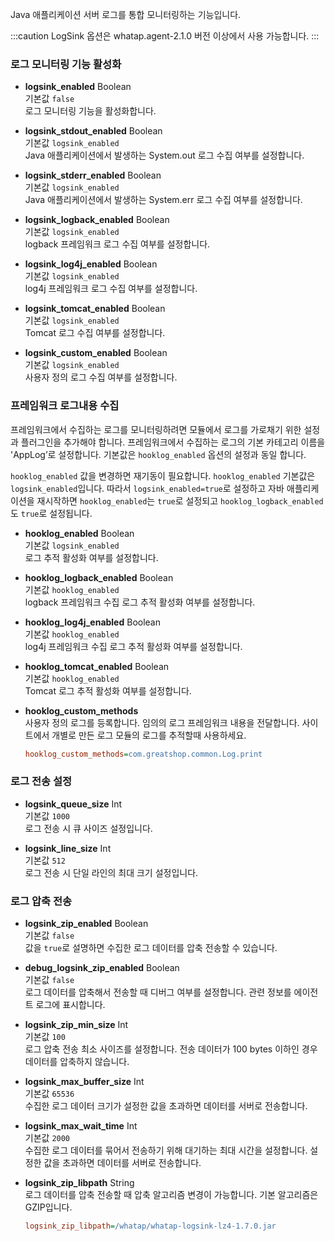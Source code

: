 Java 애플리케이션 서버 로그를 통합 모니터링하는 기능입니다. 

:::caution
LogSink 옵션은 whatap.agent-2.1.0 버전 이상에서 사용 가능합니다.
:::

### 로그 모니터링 기능 활성화 

* **logsink_enabled** <span class='type'>Boolean</span><br/>
    기본값 `false`<br/>
    로그 모니터링 기능을 활성화합니다.

* **logsink_stdout_enabled** <span class='type'>Boolean</span><br/>
    기본값 `logsink_enabled`<br/>
    Java 애플리케이션에서 발생하는 System.out 로그 수집 여부를 설정합니다.

* **logsink_stderr_enabled** <span class='type'>Boolean</span><br/>
    기본값 `logsink_enabled`<br/>
    Java 애플리케이션에서 발생하는 System.err 로그 수집 여부를 설정합니다.

* **logsink_logback_enabled** <span class='type'>Boolean</span><br/>
    기본값 `logsink_enabled`<br/>
    logback 프레임워크 로그 수집 여부를 설정합니다.

* **logsink_log4j_enabled** <span class='type'>Boolean</span><br/>
    기본값 `logsink_enabled`<br/>
    log4j 프레임워크 로그 수집 여부를 설정합니다.

* **logsink_tomcat_enabled** <span class='type'>Boolean</span><br/>
    기본값 `logsink_enabled`<br/>
    Tomcat 로그 수집 여부를 설정합니다.

* **logsink_custom_enabled** <span class='type'>Boolean</span><br/>
    기본값 `logsink_enabled`<br/>
    사용자 정의 로그 수집 여부를 설정합니다.

### 프레임워크 로그내용 수집

프레임워크에서 수집하는 로그를 모니터링하려면 모듈에서 로그를 가로채기 위한 설정과 플러그인을 추가해야 합니다. 프레임워크에서 수집하는 로그의 기본 카테고리 이름을 'AppLog’로 설정합니다. 기본값은 `hooklog_enabled` 옵션의 설정과 동일 합니다.

`hooklog_enabled` 값을 변경하면 재기동이 필요합니다. `hooklog_enabled` 기본값은 `logsink_enabled`입니다. 따라서 `logsink_enabled=true`로 설정하고 자바 애플리케이션을 재시작하면 `hooklog_enabled`는 `true`로 설정되고 `hooklog_logback_enabled`도 `true`로 설정됩니다.

* **hooklog_enabled** <span class='type'>Boolean</span><br/>
    기본값 `logsink_enabled`<br/>
    로그 추적 활성화 여부를 설정합니다.

* **hooklog_logback_enabled** <span class='type'>Boolean</span><br/>
    기본값 `hooklog_enabled`<br/>
    logback 프레임워크 수집 로그 추적 활성화 여부를 설정합니다.

* **hooklog_log4j_enabled** <span class='type'>Boolean</span><br/>
    기본값 `hooklog_enabled`<br/>
    log4j 프레임워크 수집 로그 추적 활성화 여부를 설정합니다.

* **hooklog_tomcat_enabled** <span class='type'>Boolean</span><br/>
    기본값 `hooklog_enabled`<br/>
    Tomcat 로그 추적 활성화 여부를 설정합니다.

* **hooklog_custom_methods**<br/>
    사용자 정의 로그를 등록합니다. 임의의 로그 프레임워크 내용을 전달합니다. 사이트에서 개별로 만든 로그 모듈의 로그를 추적할때 사용하세요.
    ```ini title='예시'
    hooklog_custom_methods=com.greatshop.common.Log.print
    ```

### 로그 전송 설정

* **logsink_queue_size** <span class='type'>Int</span><br/>
    기본값 `1000`<br/>
    로그 전송 시 큐 사이즈 설정입니다.

* **logsink_line_size** <span class='type'>Int</span><br/>
    기본값 `512`<br/>
    로그 전송 시 단일 라인의 최대 크기 설정입니다.

### 로그 압축 전송

* **logsink_zip_enabled** <span class='type'>Boolean</span><br/>
    기본값 `false`<br/>
    값을 `true`로 설명하면 수집한 로그 데이터를 압축 전송할 수 있습니다.

* **debug_logsink_zip_enabled** <span class='type'>Boolean</span><br/>
    기본값 `false`<br/>
    로그 데이터를 압축해서 전송할 때 디버그 여부를 설정합니다. 관련 정보를 에이전트 로그에 표시합니다.

* **logsink_zip_min_size** <span class='type'>Int</span><br/>
    기본값 `100`<br/>
    로그 압축 전송 최소 사이즈를 설정합니다. 전송 데이터가 100 bytes 이하인 경우 데이터를 압축하지 않습니다.

* **logsink_max_buffer_size** <span class='type'>Int</span><br/>
    기본값 `65536`<br/>
    수집한 로그 데이터 크기가 설정한 값을 초과하면 데이터를 서버로 전송합니다.

* **logsink_max_wait_time** <span class='type'>Int</span><br/>
    기본값 `2000`<br/>
    수집한 로그 데이터를 묶어서 전송하기 위해 대기하는 최대 시간을 설정합니다. 설정한 값을 초과하면 데이터를 서버로 전송합니다.

* **logsink_zip_libpath** <span class='type'>String</span><br/>
    로그 데이터를 압축 전송할 때 압축 알고리즘 변경이 가능합니다. 기본 알고리즘은 GZIP입니다.
    ```ini title='예시'
    logsink_zip_libpath=/whatap/whatap-logsink-lz4-1.7.0.jar
    ```